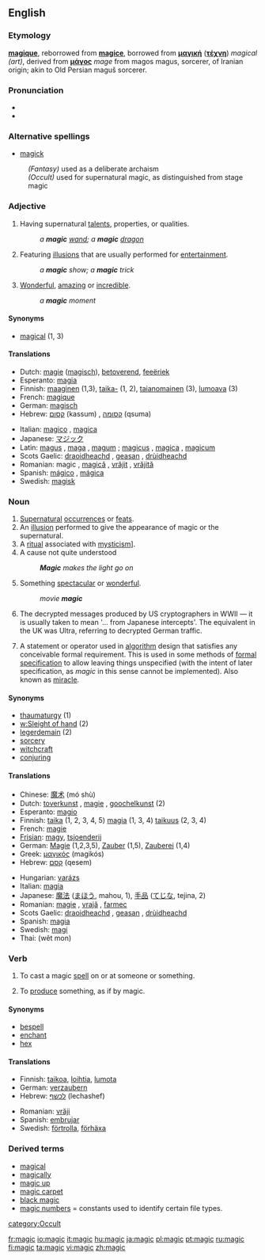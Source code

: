 {{wikipedia}}
==English==

===Etymology===
{{F.}} '''[[magique]]''', reborrowed from {{L.}} '''[[magice]]''', borrowed from {{AGr.}} '''[[μαγική]]''' ('''[[τέχνη]]''') ''magical (art)'', derived from '''[[μάγος]]''' ''mage'' from magos magus, sorcerer, of Iranian origin; akin to Old Persian maguš sorcerer.

===Pronunciation===
*{{IPA|/ˈmædʒɪk/}}
*{{rhymes|ædʒɪk}}

===Alternative spellings===
*[[magick]]
:''(Fantasy)'' used as a deliberate archaism
:''(Occult)'' used for supernatural magic, as distinguished from stage magic

===Adjective===
{{en-adj|-}}

# Having supernatural [[talent]]s, properties, or qualities.
#: ''a '''magic''' [[wand]]; a '''magic''' [[dragon]]''
# Featuring [[illusions]] that are usually performed for [[entertainment]].
#: ''a '''magic''' show; a '''magic''' trick'' 
# [[wonderful|Wonderful]], [[amazing]] or [[incredible]].
#: ''a '''magic''' moment''

====Synonyms====
*[[magical]] (1, 3)

====Translations====
{{trans-top|magic}}
*Dutch: [[magie]] ([[magisch]]), [[betoverend]], [[feeëriek]]
*Esperanto: [[magia]]
*Finnish: [[maaginen]] (1,3), [[taika-]] (1, 2), [[taianomainen]] (3), [[lumoava]] (3)
*French: [[magique]]
*German: [[magisch]]
*Hebrew: [[קסום]] (kassum) {{m}}, [[קסומה]] (qsuma) {{f}}
{{trans-mid}}
*Italian: [[magico]] {{m}}, [[magica]] {{f}}
*Japanese: [[マジック]]
*Latin: [[magus]] {{m}}, [[maga]] {{f}}, [[magum]] {{n}}; [[magicus]] {{m}}, [[magica]] {{f}}, [[magicum]] {{n}}
*Scots Gaelic: [[draoidheachd]] {{f}}, [[geasan]] {{m}}, [[drùidheachd]] {{f}}
*Romanian: magic {{m}}, [[magică]] {{f}}, [[vrăjit]] {{m}}, [[vrăjită]] {{f}}
*Spanish: [[mágico]] {{m}}, [[mágica]] {{f}}
*Swedish: [[magisk]]
{{trans-bottom}}

===Noun===
{{en-noun|-}}
# [[supernatural|Supernatural]] [[occur]]rences or [[feat]]s.
# An [[illusion]] performed to give the appearance of magic or the supernatural.
# A [[ritual]] associated with [[mysticism]]].
# A cause not quite understood
#: '''''Magic''' makes the light go on''
# Something [[spectacular]] or [[wonderful]].
#: ''movie '''magic'''''
# The decrypted messages produced by US cryptographers in WWII &mdash; it is usually taken to mean '... from Japanese intercepts'. The equivalent in the UK was Ultra, referring to decrypted German traffic.
# {{computing}}  A statement or operator used in [[algorithm]] design that satisfies any conceivable formal requirement.  This is used in some methods of [[formal specification]] to allow leaving things unspecified (with the intent of later specification, as ''magic'' in this sense cannot be implemented).  Also known as [[miracle]].

====Synonyms====
*[[thaumaturgy]] (1)
*[[w:Sleight of hand]] (2)
*[[legerdemain]] (2)
*[[sorcery]]
*[[witchcraft]]
*[[conjuring]]

====Translations====
{{trans-top|magic}}
*Chinese: [[魔术]] (mó shù)
*Dutch: [[toverkunst]] {{f}}, [[magie]] {{f}}, [[goochelkunst]] {{f}} (2)
*Esperanto: [[magio]]
*Finnish: [[taika]] (1, 2, 3, 4, 5) [[magia]] (1, 3, 4) [[taikuus]] (2, 3, 4)
*French: [[magie]] {{f}}
*[[Frisian]]: [[magy]], [[tsjoenderij]]
*German: [[Magie]] {{f}} (1,2,3,5), [[Zauber]] {{m}} (1,5), [[Zauberei]] {{f}} (1,4)
*Greek: [[μαγικός]] (magikós)
*Hebrew: [[קסם]] (qesem) {{m}}
{{trans-mid}}
*Hungarian: [[varázs]]
*Italian: [[magia]] {{f}}
*Japanese: [[魔法]] ([[まほう]], mahou, 1), [[手品]] ([[てじな]], tejina, 2)
*Romanian: [[magie]] {{f}}, [[vrajă]] {{f}}, [[farmec]] {{mf}}
*Scots Gaelic: [[draoidheachd]] {{f}}, [[geasan]] {{m}}, [[drùidheachd]] {{f}}
*Spanish: [[magia]] {{f}}
*Swedish: [[magi]] {{c}}
*Thai: {{THchar|[[เวทมนตร์]]}} (wêt mon)
{{trans-bottom}}

===Verb===
{{en-verb|magics|magicking|magicked|magicked}}

#{{transitive}} To cast a magic [[spell]] on or at someone or something.
#{{transitive}} To [[produce]] something, as if by magic.

====Synonyms====
*[[bespell]]
*[[enchant]]
*[[hex]]

====Translations====
{{trans-top|to magic}}
*Finnish: [[taikoa]], [[loihtia]], [[lumota]]
*German: [[verzaubern]]
*Hebrew: [[לכשף]] (lechashef)
{{trans-mid}}
*Romanian: [[vrăji]]
*Spanish: [[embrujar]]
*Swedish: [[förtrolla]], [[förhäxa]]
{{trans-bottom}}

===Derived terms===
*[[magical]]
*[[magically]]
*[[magic up]]
*[[magic carpet]]
*[[black magic]]
*[[magic numbers]] = constants used to identify certain file types.

[[category:Occult]]

[[fr:magic]]
[[io:magic]]
[[it:magic]]
[[hu:magic]]
[[ja:magic]]
[[pl:magic]]
[[pt:magic]]
[[ru:magic]]
[[fi:magic]]
[[ta:magic]]
[[vi:magic]]
[[zh:magic]]